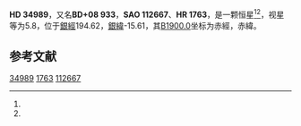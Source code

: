 {{Starbox begin
| name = HD 34989
}}
{{Starbox observe
| epoch = [[J2000.0|J2000.0]]
| constell = {{星座名待查}}<ref name=SIMBAD>{{cite web
 | url=http://simbad.u-strasbg.fr/simbad/sim-id?Ident=HR+1763
 | title=Pulsating variable Star
 | publisher=Centre de Données astronomiques de Strasbourg
 | work=SIMBAD
 | accessdate=2012-07-13
 | archive-date=2016-03-17
 | archive-url=https://web.archive.org/web/20160317115226/http://simbad.u-strasbg.fr/simbad/sim-id?Ident=HR+1763
 | dead-url=no
 }}</ref><ref name=DATA>{{cite web
 | url=http://vizier.u-strasbg.fr/viz-bin/VizieR-5?-out.add=.&-source=5050&-corr=PK=HR&-out.max=9999&HR=1763
 | title=VizieR Detailed Page
 | accessdate=2012-07-13
 | archive-date=2016-03-05
 | archive-url=https://web.archive.org/web/20160305002055/http://vizier.u-strasbg.fr/viz-bin/VizieR-5?-out.add=.&-source=5050&-corr=PK=HR&-out.max=9999&HR=1763
 | dead-url=no
 }}</ref>
| 星官 = 
| ra = {{RA|5|21|43.6}}<ref name=SIMBAD /><ref name=DATA />
| dec = {{DEC|+8|25|43}}<ref name=SIMBAD /><ref name=DATA />
| appmag_v = 5.8<ref name=SIMBAD /><ref name=DATA />
}}
{{Starbox character
| class = B1V<ref name=SIMBAD /><ref name=DATA />
| b-v = -0.13<ref name=SIMBAD /><ref name=DATA />
| u-b = -0.88<ref name=SIMBAD /><ref name=DATA />
| r-i = -0.13<ref name=SIMBAD /><ref name=DATA />
| variable = 
}}
{{Starbox astrometry
| radial_v = -0.88
| prop_mo_ra = 26
| parallax = 
| p_error = 
}}
{{Starbox catalog
| names =BD+08 933，[[SAO星表|SAO]] 112667，[[HD星表|HD]] 34989，[[HR星表|HR]] 1763}}
{{Starbox reference |Simbad=HR+1763}}
{{Starbox end}}

'''HD 34989'''，又名'''BD+08 933'''，'''SAO 112667'''、'''HR 1763'''，是一颗恒星<ref name=SIMBAD /><ref name=DATA />，视星等为5.8，位于[[銀道座標系|銀經]]194.62，[[銀道座標系|銀緯]]-15.61，其[[B1900.0|B1900.0]]坐标为赤經{{RA|5|16|16.8}}，赤緯{{DEC|+8|-15.61|46}}。

== 参考文献 ==
{{reflist}}

{{star-stub}}

[[Category:HD和HDE天體|34989]]
[[Category:HR天體|1763]]
[[Category:SAO天體|112667]]